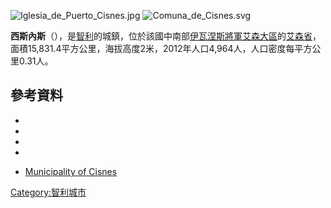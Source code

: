 [[Image:Iglesia_de_Puerto_Cisnes.jpg|right]]
[[Image:Comuna_de_Cisnes.svg|right]]

'''西斯內斯'''（{{lang-es|Cisnes}}），是[[智利|智利]]的城鎮，位於該國中南部[[伊瓦涅斯將軍艾森大區|伊瓦涅斯將軍艾森大區]]的[[艾森省|艾森省]]，面積15,831.4平方公里，海拔高度2米，2012年人口4,964人，人口密度每平方公里0.31人。

{{Coord|44|45|S|72|42|W|display=title}}

==參考資料==
*{{Cite web |url = http://www.cisnes.org |title = Asociación Chilena de Municipalidades |accessdate = 27 January 2011 |language = es |archive-url = https://web.archive.org/web/20111001134814/http://www.cisnes.org/ |archive-date = 2011-10-01 |dead-url = yes }}
*{{Cite web |url = http://www.cisnes.org |title = Municipality of Cisnes |accessdate = 27 January 2011 |language = es |archive-url = https://web.archive.org/web/20111001134814/http://www.cisnes.org/ |archive-date = 2011-10-01 |dead-url = yes }}
*{{cite web |url= http://www.ine.cl/canales/chile_estadistico/censos_poblacion_vivienda/censo_pobl_vivi.php |title= National Statistics Institute |accessdate= 28 July 2010 |language= es |archive-date= 2019-01-06 |archive-url= https://web.archive.org/web/20190106234357/http://www.ine.cl/404.html?aspxerrorpath=%2Fcanales%2Fchile_estadistico%2Fcensos_poblacion_vivienda%2Fcenso_pobl_vivi.php |dead-url= no }}
*{{URL|http://www.municipalidadpalena.cl/}}
* {{es icon}} [https://web.archive.org/web/20111001134814/http://www.cisnes.org/ Municipality of Cisnes]

{{Chile-geo-stub}}
[[Category:智利城市|Category:智利城市]]